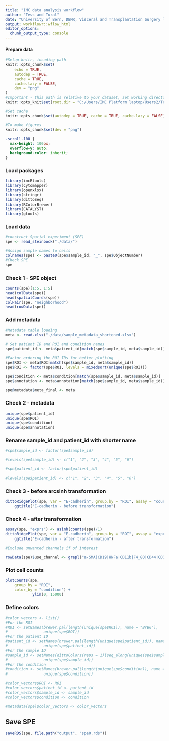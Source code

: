 ```yaml
---
title: "IMC data analysis workflow"
author: "Tess and Tural"
date: "University of Bern, DBMR, Visceral and Transplantation Surgery lab"
output: workflowr::wflow_html
editor_options:
  chunk_output_type: console
---
```


#### Prepare data

```r
#Setup knitr, incuding path
knitr::opts_chunk$set(
	echo = TRUE,
	autodep = TRUE,
	cache = TRUE,
	cache.lazy = FALSE,
	dev = "png"
)
#Important - this path is relative to your dataset, set working directory
knitr::opts_knit$set(root.dir = "C:/Users/IMC Platform laptop/Users2/Tess/SteinbockCellSegmentation/221130_haibin/230515_workflowr_haibin")

#Set cache
knitr::opts_chunk$set(autodep = TRUE, cache = TRUE, cache.lazy = FALSE)

#To make figures
knitr::opts_chunk$set(dev = "png")
```

```css
.scroll-100 {
  max-height: 100px;
  overflow-y: auto;
  background-color: inherit;
}
```

### Load packages

```r
library(imcRtools)
library(cytomapper)
library(openxlsx)
library(stringr)
library(dittoSeq)
library(RColorBrewer)
library(CATALYST)
library(gtools)
```

### Load data

```r
#construct Spatial experiment (SPE)
spe <- read_steinbock("./data/")

#Assign sample names to cells
colnames(spe) <- paste0(spe$sample_id, "_", spe$ObjectNumber)
#Check SPE
spe
```

### Check 1 - SPE object

```r
counts(spe)[1:5, 1:5]
head(colData(spe))
head(spatialCoords(spe))
colPair(spe, "neighborhood")
head(rowData(spe))
```

### Add metadata 

```r
#Metadata table loading
meta <- read.xlsx("./data/sample_metadata_shortened.xlsx")

# Set patient ID and ROI and condition names
spe$patient_id <- meta$patient_id[match(spe$sample_id, meta$sample_id)]

#Factor ordering the ROI IDs for better plotting
spe$ROI <- meta$ROI[match(spe$sample_id, meta$sample_id)]
spe$ROI <- factor(spe$ROI, levels = mixedsort(unique(spe$ROI)))

spe$condition <- meta$condition[match(spe$sample_id, meta$sample_id)]
spe$annotation <- meta$annotation[match(spe$sample_id, meta$sample_id)]

spe@metadata$meta_final <- meta

```

### Check 2 - metadata

```r
unique(spe$patient_id)
unique(spe$ROI)
unique(spe$condition)
unique(spe$annotation)
```

### Rename sample_id and patient_id with shorter name

```r
#spe$sample_id <- factor(spe$sample_id)

#levels(spe$sample_id) <- c("1", "2", "3", "4", "5", "6")

#spe$patient_id <- factor(spe$patient_id)

#levels(spe$patient_id) <- c("1", "2", "3", "4", "5", "6")
```

### Check 3 - before arcsinh transformation

```r
dittoRidgePlot(spe, var = "E-cadherin", group.by = "ROI", assay = "counts") +
    ggtitle("E-cadherin - before transformation")
```

### Check 4 - after transformation

```r
assay(spe, "exprs") <- asinh(counts(spe)/1)
dittoRidgePlot(spe, var = "E-cadherin", group.by = "ROI", assay = "exprs") +
    ggtitle("E-cadherin - after transformation")
```

```r
#Exclude unwanted channels if of interest

rowData(spe)$use_channel <- grepl("a-SMA|CD19|HNFa|CD11b|F4_80|CD44|CD3e|E-cadherin|Ly6-G|CD206|Arginase-1|CD4|CD74|CD8a|Ki-67|CD31|Pan-actin|HistoneH3|DNA1|DNA2", rownames(spe))
```

### Plot cell counts

```r
plotCounts(spe, 
    group_by = "ROI", 
    color_by = "condition") +
            ylim(0, 15000)
```

### Define colors

```r
#color_vectors <- list()
#For the ROI
#ROI <- setNames(brewer.pal(length(unique(spe$ROI)), name = "BrBG"), 
#                unique(spe$ROI))
#For the patient ID
#patient_id <- setNames(brewer.pal(length(unique(spe$patient_id)), name = "Set1"), 
#                unique(spe$patient_id))
#For the sample ID
#sample_id <- setNames(dittoColors(reps = 1)[seq_along(unique(spe$sample_id))], 
#                unique(spe$sample_id))
#For the condition
#condition <- setNames(brewer.pal(length(unique(spe$condition)), name = "Set2"), 
#                unique(spe$condition))

#color_vectors$ROI <- ROI
#color_vectors$patient_id <- patient_id
#color_vectors$sample_id <- sample_id
#color_vectors$condition <- condition

#metadata(spe)$color_vectors <- color_vectors
```

## Save SPE

```r
saveRDS(spe, file.path("output", "spe0.rds"))
```




